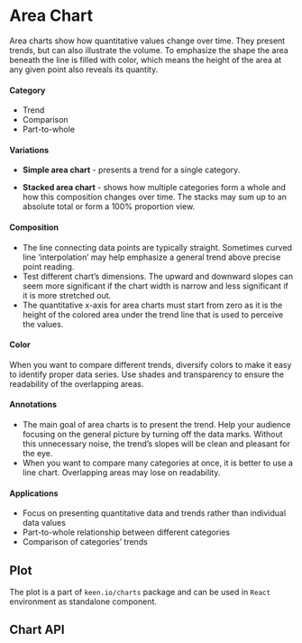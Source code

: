 

<Meta title="Visualizations|Area Chart / Description" component={AreaChart} />

# Area Chart

Area charts show how quantitative values change over time. They present trends, but can also illustrate the volume. To emphasize the shape the area beneath the line is filled with color, which means the height of the area at any given point also reveals its quantity.

#### Category
- Trend
- Comparison
- Part-to-whole

#### Variations

- **Simple area chart** - presents a trend for a single category.

- **Stacked area chart** - shows how multiple categories form a whole and how this composition changes over time. The stacks may sum up to an absolute total or form a 100% proportion view.

#### Composition
- The line connecting data points are typically straight. Sometimes curved line ‘interpolation’ may help emphasize a general trend above precise point reading.
- Test different chart’s dimensions. The upward and downward slopes can seem more significant if the chart width is narrow and less significant if it is more stretched out.
- The quantitative x-axis for area charts must start from zero as it is the height of the colored area under the trend line that is used to perceive the values.

#### Color
When you want to compare different trends, diversify colors to make it easy to identify proper data series. Use shades and transparency to ensure the readability of the overlapping areas.

#### Annotations
- The main goal of area charts is to present the trend. Help your audience focusing on the general picture by turning off the data marks. Without this unnecessary noise, the trend’s slopes will be clean and pleasant for the eye.
- When you want to compare many categories at once, it is better to use a line chart. Overlapping areas may lose on readability.

#### Applications
- Focus on presenting quantitative data and trends rather than individual data values
- Part-to-whole relationship between different categories
- Comparison of categories’ trends

## Plot

The plot is a part of `keen.io/charts` package and can be used in `React` environment as standalone component.

<Preview>
  <Story id="visualizations-area-chart-plot--plot" />
</Preview>

## Chart API

<Props of={AreaChart} />
